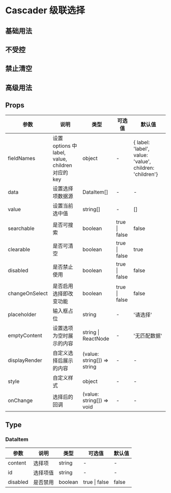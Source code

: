 # Cascader 级联选择

## 基础用法


<DemoBasic />

## 不受控


<DemoChange />

## 禁止清空


<DemoForbidclear />

## 高级用法


<DemoAdvanced />


## Props

| 参数           | 说明                                              | 类型                        | 可选值        | 默认值                                                  |
| -------------- | ------------------------------------------------- | --------------------------- | ------------- | ------------------------------------------------------- |
| fieldNames     | 设置 options 中 label, value, children 对应的 key | object                      | -             | { label: 'label', value: 'value', children: 'children'} |
| data           | 设置选择项数据源                                  | DataItem[]                  | -             | -                                                       |
| value          | 设置当前选中值                                    | string[]                    | -             | []                                                      |
| searchable     | 是否可搜索                                        | boolean                     | true \| false | false                                                   |
| clearable      | 是否可清空                                        | boolean                     | true \| false | true                                                    |
| disabled       | 是否禁止使用                                      | boolean                     | true \| false | false                                                   |
| changeOnSelect | 是否启用选择即改变功能                            | boolean                     | true \| false | false                                                   |
| placeholder    | 输入框占位                                        | string                      | -             | '请选择'                                                |
| emptyContent   | 设置选项为空时展示的内容                          | string \| ReactNode         | -             | '无匹配数据'                                            |
| displayRender  | 自定义选择后展示的内容                            | (value: string[]) => string | -             | -                                                       |
| style          | 自定义样式                                        | object                      | -             | -                                                       |
| onChange       | 选择后的回调                                      | (value: string[]) => void   | -             | -                                                       |

## Type

### DataItem

| 参数     | 说明     | 类型    | 可选值        | 默认值 |
| -------- | -------- | ------- | ------------- | ------ |
| content  | 选择项   | string  | -             | -      |
| id       | 选择项值 | string  | -             | -      |
| disabled | 是否禁用 | boolean | true \| false | false  |
